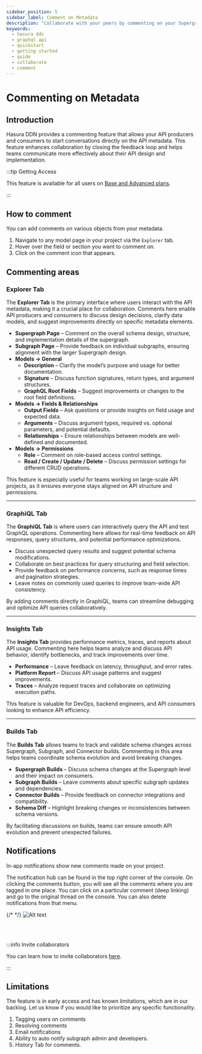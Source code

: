 ```yaml
---
sidebar_position: 5
sidebar_label: Comment on Metadata
description: "Collaborate with your peers by commenting on your Supergraph Metadata"
keywords:
  - hasura ddn
  - graphql api
  - quickstart
  - getting started
  - guide
  - collaborate
  - comment
---
```



# Commenting on Metadata

## Introduction

Hasura DDN provides a commenting feature that allows your API producers and consumers to start conversations directly on
the API metadata. This feature enhances collaboration by closing the feedback loop and helps teams communicate more
effectively about their API design and implementation.

:::tip Getting Access

This feature is available for all users on [Base and Advanced plans](https://hasura.io/pricing).

:::

## How to comment

You can add comments on various objects from your metadata.

1. Navigate to any model page in your project via the `Explorer` tab.
2. Hover over the field or section you want to comment on.
3. Click on the comment icon that appears.

<Thumbnail src="/img/get-started/console_comment-create.png" alt="Hover over fields to add comments" width="1000" />

## Commenting areas

### Explorer Tab

The **Explorer Tab** is the primary interface where users interact with the API metadata, making it a crucial place for
collaboration. Comments here enable API producers and consumers to discuss design decisions, clarify data models, and
suggest improvements directly on specific metadata elements.

- **Supergraph Page** – Comment on the overall schema design, structure, and implementation details of the supergraph.
- **Subgraph Page** – Provide feedback on individual subgraphs, ensuring alignment with the larger Supergraph design.
- **Models → General**
  - **Description** – Clarify the model’s purpose and usage for better documentation.
  - **Signature** – Discuss function signatures, return types, and argument structures.
  - **GraphQL Root Fields** – Suggest improvements or changes to the root field definitions.
- **Models → Fields & Relationships**
  - **Output Fields** – Ask questions or provide insights on field usage and expected data.
  - **Arguments** – Discuss argument types, required vs. optional parameters, and potential defaults.
  - **Relationships** – Ensure relationships between models are well-defined and documented.
- **Models → Permissions**
  - **Role** – Comment on role-based access control settings.
  - **Read / Create / Update / Delete** – Discuss permission settings for different CRUD operations.

This feature is especially useful for teams working on large-scale API projects, as it ensures everyone stays aligned on
API structure and permissions.

<Thumbnail src="/img/get-started/comments_explorer.png" alt="Comments on Explorer" width="800" />

---

### GraphiQL Tab

The **GraphiQL Tab** is where users can interactively query the API and test GraphQL operations. Commenting here allows
for real-time feedback on API responses, query structures, and potential performance optimizations.

- Discuss unexpected query results and suggest potential schema modifications.
- Collaborate on best practices for query structuring and field selection.
- Provide feedback on performance concerns, such as response times and pagination strategies.
- Leave notes on commonly used queries to improve team-wide API consistency.

By adding comments directly in GraphiQL, teams can streamline debugging and optimize API queries collaboratively.

<Thumbnail src="/img/get-started/comments_graphiql.png" alt="Comments on GraphiQL" width="800" />

---

### Insights Tab

The **Insights Tab** provides performance metrics, traces, and reports about API usage. Commenting here helps teams
analyze and discuss API behavior, identify bottlenecks, and track improvements over time.

- **Performance** – Leave feedback on latency, throughput, and error rates.
- **Platform Report** – Discuss API usage patterns and suggest improvements.
- **Traces** – Analyze request traces and collaborate on optimizing execution paths.

This feature is valuable for DevOps, backend engineers, and API consumers looking to enhance API efficiency.

<Thumbnail src="/img/get-started/comments_insights.png" alt="Comments on Insights" width="800" />

---

### Builds Tab

The **Builds Tab** allows teams to track and validate schema changes across Supergraph, Subgraph, and Connector builds.
Commenting in this area helps teams coordinate schema evolution and avoid breaking changes.

- **Supergraph Builds** – Discuss schema changes at the Supergraph level and their impact on consumers.
- **Subgraph Builds** – Leave comments about specific subgraph updates and dependencies.
- **Connector Builds** – Provide feedback on connector integrations and compatibility.
- **Schema Diff** – Highlight breaking changes or inconsistencies between schema versions.

By facilitating discussions on builds, teams can ensure smooth API evolution and prevent unexpected failures.

<Thumbnail src="/img/get-started/comments_builds.png" alt="Comments on Builds" width="800" />

## Notifications

In-app notifications show new comments made on your project.

The notification hub can be found in the top right corner of the console. On clicking the comments button, you will see
all the comments where you are tagged in one place. You can click on a particular comment (deep linking) and go to the
original thread on the console. You can also delete notifications from that menu.

{/* <Thumbnail src="/img/get-started/comments_notification.png" alt="Notifications" width="100" height="100" /> */}
![Alt text](/img/get-started/comments_notification.png)

<br />
<br />

:::info Invite collaborators

You can learn how to invite collaborators [here](/project-configuration/project-management/manage-collaborators.mdx).

:::

## Limitations

The feature is in early access and has known limitations, which are in our backlog. Let us know if you would like to
prioritize any specific functionality.

1. Tagging users on comments
2. Resolving comments
3. Email notifications
4. Ability to auto notify subgraph admin and developers.
5. History Tab for comments.
